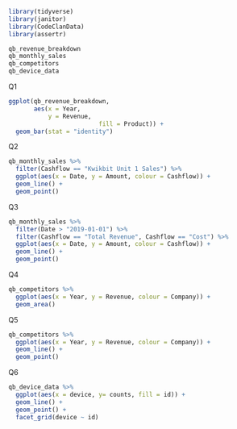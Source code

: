 ```r
library(tidyverse)
library(janitor)
library(CodeClanData)
library(assertr)

```

```r
qb_revenue_breakdown
qb_monthly_sales
qb_competitors
qb_device_data
```
Q1
```r
ggplot(qb_revenue_breakdown, 
       aes(x = Year,
           y = Revenue,
                         fill = Product)) +
  geom_bar(stat = "identity")
```
Q2
```r
qb_monthly_sales %>% 
  filter(Cashflow == "Kwikbit Unit 1 Sales") %>% 
  ggplot(aes(x = Date, y = Amount, colour = Cashflow)) +
  geom_line() +
  geom_point()

```
Q3
```r
qb_monthly_sales %>% 
  filter(Date > "2019-01-01") %>% 
  filter(Cashflow == "Total Revenue", Cashflow == "Cost") %>% 
  ggplot(aes(x = Date, y = Amount, colour = Cashflow)) +
  geom_line() +
  geom_point()

```
Q4
```r
qb_competitors %>% 
  ggplot(aes(x = Year, y = Revenue, colour = Company)) +
  geom_area()
```

Q5
```r
qb_competitors %>% 
  ggplot(aes(x = Year, y = Revenue, colour = Company)) +
  geom_line() +
  geom_point()
```

Q6
```r
qb_device_data %>% 
  ggplot(aes(x = device, y= counts, fill = id)) +
  geom_line() +
  geom_point() +
  facet_grid(device ~ id)
```

